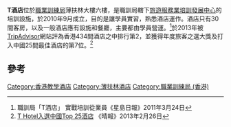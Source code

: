 {{Coord|22.2600923|114.1358595|source:GoogleMaps|display=title}}
'''T酒店'''位於[[職業訓練局_(香港)|職業訓練局]]薄扶林大樓六樓，是職訓局轄下[[旅遊服務業培訓發展中心|旅遊服務業培訓發展中心]]的培訓設施，於2010年9月成立，目的是讓學員實習，熟悉酒店運作。酒店只有30間客房，以及一般酒店應有設施和餐廳，主要都由學員營運。<ref>職訓局「T酒店」 實戰培訓從業員《星島日報》2011年3月24日</ref>於2013年被[[TripAdvisor|TripAdvisor]]網站評為香港434間酒店之中排行第2，並獲得年度旅客之選大獎及打入中國25間最佳酒店的第7位。<ref>[http://www.skypost.hk/newsDetail/headline?headline=%E8%81%B7%E8%A8%93%E5%B1%80T%20Hotel%E5%85%A5%E9%81%B8%E4%B8%AD%E5%9C%8BTop%2025%E9%85%92%E5%BA%97 T Hotel入選中國Top 25酒店] {{Wayback|url=http://www.skypost.hk/newsDetail/headline?headline=%E8%81%B7%E8%A8%93%E5%B1%80T%20Hotel%E5%85%A5%E9%81%B8%E4%B8%AD%E5%9C%8BTop%2025%E9%85%92%E5%BA%97 |date=20160304192929 }}《晴報》2013年2月26日</ref>

==參考==
{{reflist}}

[[Category:香港教學酒店|Category:香港教學酒店]]
[[Category:薄扶林酒店|Category:薄扶林酒店]]
[[Category:職業訓練局_(香港)|Category:職業訓練局 (香港)]]